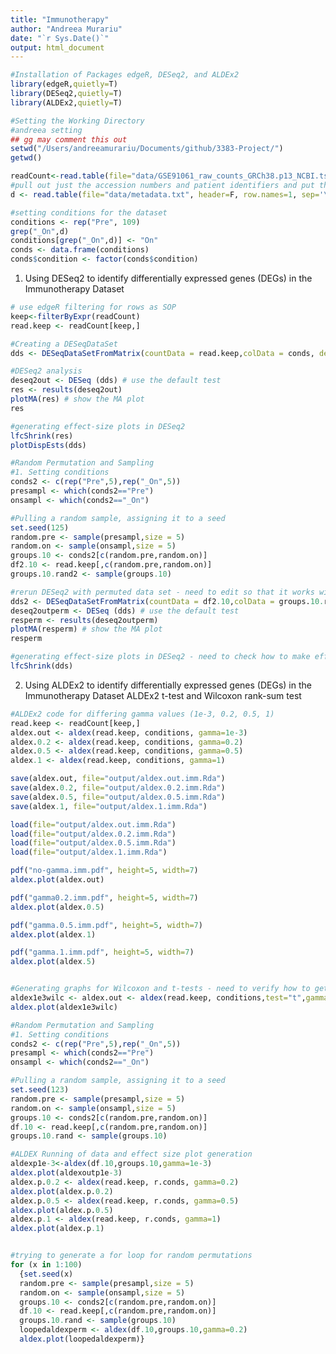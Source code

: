```yaml
---
title: "Immunotherapy"
author: "Andreea Murariu"
date: "`r Sys.Date()`"
output: html_document
---
```


```r
#Installation of Packages edgeR, DESeq2, and ALDEx2
library(edgeR,quietly=T) 
library(DESeq2,quietly=T)
library(ALDEx2,quietly=T)
```

```r
#Setting the Working Directory
#andreea setting
## gg may comment this out 
setwd("/Users/andreeamurariu/Documents/github/3383-Project/")
getwd() 
```

```r
readCount<-read.table(file="data/GSE91061_raw_counts_GRCh38.p13_NCBI.tsv", header = T, skip=35, sep='\t', row.names = 1)
#pull out just the accession numbers and patient identifiers and put them in another file
d <- read.table(file="data/metadata.txt", header=F, row.names=1, sep='\t')
```

```r
#setting conditions for the dataset
conditions <- rep("Pre", 109)
grep("_On",d)
conditions[grep("_On",d)] <- "On"
conds <- data.frame(conditions)
conds$condition <- factor(conds$condition)
```


1) Using DESeq2 to identify differentially expressed genes (DEGs) in the Immunotherapy Dataset 

```r
# use edgeR filtering for rows as SOP
keep<-filterByExpr(readCount) 
read.keep <- readCount[keep,]

#Creating a DESeqDataSet
dds <- DESeqDataSetFromMatrix(countData = read.keep,colData = conds, design= ~condition) 

#DESeq2 analysis
deseq2out <- DESeq (dds) # use the default test
res <- results(deseq2out)
plotMA(res) # show the MA plot
res

#generating effect-size plots in DESeq2
lfcShrink(res)
plotDispEsts(dds)
```

```r
#Random Permutation and Sampling
#1. Setting conditions
conds2 <- c(rep("Pre",5),rep("_On",5))
presampl <- which(conds2=="Pre")
onsampl <- which(conds2=="_On")

#Pulling a random sample, assigning it to a seed
set.seed(125)
random.pre <- sample(presampl,size = 5)
random.on <- sample(onsampl,size = 5)
groups.10 <- conds2[c(random.pre,random.on)]
df2.10 <- read.keep[,c(random.pre,random.on)]
groups.10.rand2 <- sample(groups.10)

#rerun DESeq2 with permuted data set - need to edit so that it works with DESeq2
dds2 <- DESeqDataSetFromMatrix(countData = df2.10,colData = groups.10.rand2, design= ~condition) ##edit this, attempt to set rownames 
deseq2outperm <- DESeq (dds) # use the default test
resperm <- results(deseq2outperm)
plotMA(resperm) # show the MA plot
resperm

#generating effect-size plots in DESeq2 - need to check how to make effect size plots here
lfcShrink(dds)

```

2) Using ALDEx2 to identify differentially expressed genes (DEGs) in the Immunotherapy Dataset 
ALDEx2 t-test and Wilcoxon rank-sum test
```r
#ALDEx2 code for differing gamma values (1e-3, 0.2, 0.5, 1)
read.keep <- readCount[keep,]
aldex.out <- aldex(read.keep, conditions, gamma=1e-3)
aldex.0.2 <- aldex(read.keep, conditions, gamma=0.2)
aldex.0.5 <- aldex(read.keep, conditions, gamma=0.5) 
aldex.1 <- aldex(read.keep, conditions, gamma=1) 

save(aldex.out, file="output/aldex.out.imm.Rda")
save(aldex.0.2, file="output/aldex.0.2.imm.Rda")
save(aldex.0.5, file="output/aldex.0.5.imm.Rda")
save(aldex.1, file="output/aldex.1.imm.Rda")

load(file="output/aldex.out.imm.Rda")
load(file="output/aldex.0.2.imm.Rda")
load(file="output/aldex.0.5.imm.Rda")
load(file="output/aldex.1.imm.Rda")

pdf("no-gamma.imm.pdf", height=5, width=7)
aldex.plot(aldex.out)

pdf("gamma0.2.imm.pdf", height=5, width=7)
aldex.plot(aldex.0.5)

pdf("gamma.0.5.imm.pdf", height=5, width=7)
aldex.plot(aldex.1)

pdf("gamma.1.imm.pdf", height=5, width=7)
aldex.plot(aldex.5)


#Generating graphs for Wilcoxon and t-tests - need to verify how to get 2 different effect size plots for each
aldex1e3wilc <- aldex.out <- aldex(read.keep, conditions,test="t",gamma=1e-3)
aldex.plot(aldex1e3wilc)

```


```r
#Random Permutation and Sampling
#1. Setting conditions
conds2 <- c(rep("Pre",5),rep("_On",5))
presampl <- which(conds2=="Pre")
onsampl <- which(conds2=="_On")

#Pulling a random sample, assigning it to a seed
set.seed(123)
random.pre <- sample(presampl,size = 5)
random.on <- sample(onsampl,size = 5)
groups.10 <- conds2[c(random.pre,random.on)]
df.10 <- read.keep[,c(random.pre,random.on)]
groups.10.rand <- sample(groups.10)

#ALDEX Running of data and effect size plot generation
aldexp1e-3<-aldex(df.10,groups.10,gamma=1e-3)
aldex.plot(aldexoutp1e-3)
aldex.p.0.2 <- aldex(read.keep, r.conds, gamma=0.2)
aldex.plot(aldex.p.0.2)
aldex.p.0.5 <- aldex(read.keep, r.conds, gamma=0.5) 
aldex.plot(aldex.p.0.5)
aldex.p.1 <- aldex(read.keep, r.conds, gamma=1) 
aldex.plot(aldex.p.1)


#trying to generate a for loop for random permutations
for (x in 1:100) 
  {set.seed(x)
  random.pre <- sample(presampl,size = 5)
  random.on <- sample(onsampl,size = 5)
  groups.10 <- conds2[c(random.pre,random.on)]
  df.10 <- read.keep[,c(random.pre,random.on)]
  groups.10.rand <- sample(groups.10)
  loopedaldexperm <- aldex(df.10,groups.10,gamma=0.2)
  aldex.plot(loopedaldexperm)}
```

